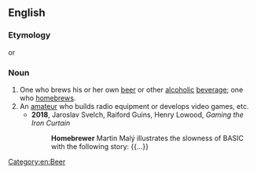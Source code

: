 ==English==

===Etymology===
{{suffix|en|homebrew|er|id2=agent noun}} or {{compound|en|home|brewer}}

===Noun===
{{en-noun}}

# One who brews his or her own [[beer]] or other [[alcoholic]] [[beverage]]; one who [[homebrews]].
# An [[amateur]] who builds radio equipment or develops video games, etc.
#* '''2018''', Jaroslav Svelch, ‎Raiford Guins, ‎Henry Lowood, ''Gaming the Iron Curtain''
#*: '''Homebrewer''' Martin Malý illustrates the slowness of BASIC with the following story: {{...}}

[[Category:en:Beer]]